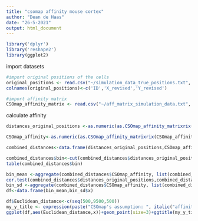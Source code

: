 ---
title: "csomap affinity mouse cortex"
author: "Dean de Haas"
date: "26-5-2021"
output: html_document
---

```{r setup, include=FALSE}
library('dplyr')
library('reshape2')
library(ggplot2)
```

import datasets

```{r cars}
#import original positions of the cells
original_positions <- read.csv("~/simulation_data_true_positions.txt", row.names=1, sep="")
colnames(original_positions)<-c('ID','X_revised','Y_revised')

#import affinity matrix
CSOmap_affinity_matrix <- read.csv("~/aff_matrix_simulation_data.txt", header=FALSE)

```

calculate affinity

```{r pressure, echo=FALSE}

distances_original_positions <-as.numeric(as.CSOmap_affinity_matrixrix(dist(original_positions[,c(2,3)],'euclidean')))

CSOmap_affinity<-as.numeric(as.CSOmap_affinity_matrixrix(CSOmap_affinity_matrix))

combined_distances<-data.frame(distances_original_positions,CSOmap_affinity)

combined_distances$bin<-cut(combined_distances$distances_original_positions,c(0,500,1000,1500,2000,2500,3000,3500.4000,4500,5000,5500,6000,6500,7000,7500,8000,8500,9000,9500,Inf))
table(combined_distances$bin)

bin_mean <-aggregate(combined_distances$CSOmap_affinity, list(combined_distances$bin), function(x) mean = mean(x)) 
cor.test(combined_distances$distances_original_positions,combined_distances$CSOmap_affinity,method='spearman')
bin_sd <-aggregate(combined_distances$CSOmap_affinity, list(combined_distances$bin), function(x) sd = sd(x))
df<-data.frame(bin_mean,bin_sd$x)

df$Euclidean_distance<-c(seq(500,9500,500))
my_y_title <- expression(paste("CSOmap's assumption: ", italic("affinity")))
ggplot(df,aes(Euclidean_distance,x))+geom_point(size=3)+ggtitle(my_y_title)+geom_errorbar(aes(ymin=as.numeric(x)-as.numeric(bin_sd.x),ymax=as.numeric(x)+as.numeric(bin_sd.x)), width=100,position=position_dodge(.9)) +xlab("Reference spatial Euclidean distance") + ylab("Pairwise affinities")+theme(text = element_text(size = 15),axis.text.x = element_text( size=15),axis.text.y = element_text( size=15))+geom_line(size=0.1)+scale_x_continuous(breaks=seq(500,9500,1000))



```

